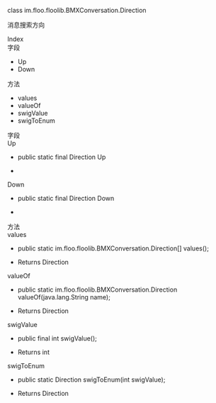 <link rel="stylesheet" type="text/css" href="https://docs.qnsdk.com/styles/doc-v4-api.css" />
<div class="rtc-doc rtc-doc-page" id="rtc-doc">
<section class="rtc-doc-panel rtc-doc-describe rtc-doc-note">
                <p>class im.floo.floolib.BMXConversation.Direction</p>
                <p>消息搜索方向</p>
</section>
            <div class="rtc-doc-page-wrap">Index</div>
<section class="rtc-doc-panel">
        <div class="rtc-doc-page-title">字段</div>
        <ul class="rtc-doc-catalogue">
                <li><a onClick='document.location.replace(`${document.location.protocol}//${document.location.host}${document.location.pathname}${document.location.search}#Up`)'>Up</a></li>
                <li><a onClick='document.location.replace(`${document.location.protocol}//${document.location.host}${document.location.pathname}${document.location.search}#Down`)'>Down</a></li>
        </ul>
        <div class="rtc-doc-page-title">方法</div>
        <ul class="rtc-doc-catalogue">
                <li><a onClick='document.location.replace(`${document.location.protocol}//${document.location.host}${document.location.pathname}${document.location.search}#values`)'>values</a></li>
                <li><a onClick='document.location.replace(`${document.location.protocol}//${document.location.host}${document.location.pathname}${document.location.search}#valueOf`)'>valueOf</a></li>
                <li><a onClick='document.location.replace(`${document.location.protocol}//${document.location.host}${document.location.pathname}${document.location.search}#swigValue`)'>swigValue</a></li>
                <li><a onClick='document.location.replace(`${document.location.protocol}//${document.location.host}${document.location.pathname}${document.location.search}#swigToEnum`)'>swigToEnum</a></li>
        </ul>
</section>
<div class="rtc-doc-page-wrap">字段</div>
<section class="rtc-doc-panel">
<div class="rtc-doc-page-title rtc-doc-antor" id="Up">Up</div>
<ul class="rtc-doc-page-container">
        <li class="rtc-doc-sign-signature">public static final Direction Up</li>
    </li>
<li class="rtc-doc-page-description">
    <div class="rtc-doc-desc-wrap">
        <p></p>
    </div>
</li>
</ul>
</section>
<section class="rtc-doc-panel">
<div class="rtc-doc-page-title rtc-doc-antor" id="Down">Down</div>
<ul class="rtc-doc-page-container">
        <li class="rtc-doc-sign-signature">public static final Direction Down</li>
    </li>
<li class="rtc-doc-page-description">
    <div class="rtc-doc-desc-wrap">
        <p></p>
    </div>
</li>
</ul>
</section>
<div class="rtc-doc-page-wrap">方法</div>
<section class="rtc-doc-panel">
<div class="rtc-doc-page-title rtc-doc-antor" id="values">values</div>
<ul class="rtc-doc-page-container">
        <li class="rtc-doc-sign-signature">
public static im.floo.floolib.BMXConversation.Direction[] values();</li>
    </li>
<li class="rtc-doc-page-description">
    <div class="rtc-doc-desc-wrap">
        <p></p>
    </div>
    <div class="rtc-doc-returns-title">Returns <span>Direction</span></div>
</li>
</ul>
</section>
<section class="rtc-doc-panel">
<div class="rtc-doc-page-title rtc-doc-antor" id="valueOf">valueOf</div>
<ul class="rtc-doc-page-container">
        <li class="rtc-doc-sign-signature">
public static im.floo.floolib.BMXConversation.Direction valueOf(java.lang.String name);</li>
    </li>
<li class="rtc-doc-page-description">
    <div class="rtc-doc-desc-wrap">
        <p></p>
    </div>
    <div class="rtc-doc-returns-title">Returns <span>Direction</span></div>
</li>
</ul>
</section>
<section class="rtc-doc-panel">
<div class="rtc-doc-page-title rtc-doc-antor" id="swigValue">swigValue</div>
<ul class="rtc-doc-page-container">
        <li class="rtc-doc-sign-signature">
public final int swigValue();</li>
    </li>
<li class="rtc-doc-page-description">
    <div class="rtc-doc-desc-wrap">
        <p></p>
    </div>
    <div class="rtc-doc-returns-title">Returns <span>int</span></div>
</li>
</ul>
</section>
<section class="rtc-doc-panel">
<div class="rtc-doc-page-title rtc-doc-antor" id="swigToEnum">swigToEnum</div>
<ul class="rtc-doc-page-container">
        <li class="rtc-doc-sign-signature">
public static Direction swigToEnum(int swigValue);</li>
    </li>
<li class="rtc-doc-page-description">
    <div class="rtc-doc-desc-wrap">
        <p></p>
    </div>
    <div class="rtc-doc-returns-title">Returns <span>Direction</span></div>
</li>
</ul>
</section>
</div>


